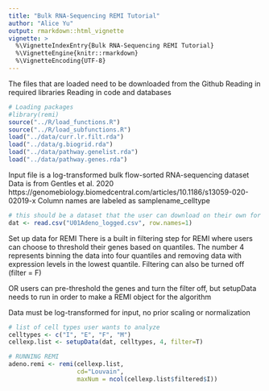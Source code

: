 ```yaml
---
title: "Bulk RNA-Sequencing REMI Tutorial"
author: "Alice Yu"
output: rmarkdown::html_vignette
vignette: >
  %\VignetteIndexEntry{Bulk RNA-Sequencing REMI Tutorial}
  %\VignetteEngine{knitr::rmarkdown}
  %\VignetteEncoding{UTF-8}
---
```


The files that are loaded need to be downloaded from the Github
Reading in required libraries
Reading in code and databases

```r
# Loading packages
#library(remi)
source("../R/load_functions.R")
source("../R/load_subfunctions.R")
load("../data/curr.lr.filt.rda")
load("../data/g.biogrid.rda")
load("../data/pathway.genelist.rda")
load("../data/pathway.genes.rda")
```

Input file is a log-transformed bulk flow-sorted RNA-sequencing dataset
Data is from Gentles et al. 2020
https://genomebiology.biomedcentral.com/articles/10.1186/s13059-020-02019-x 
Column names are labeled as samplename_celltype

```r
# this should be a dataset that the user can download on their own for the tutorial?
dat <- read.csv("U01Adeno_logged.csv", row.names=1)
```

Set up data for REMI
There is a built in filtering step for REMI where users can choose to threshold their genes based on quantiles. The number 4 represents binning the data into four quantiles and removing data with expression levels in the lowest quantile. Filtering can also be turned off (filter = F)

OR users can pre-threshold the genes and turn the filter off, but setupData needs to run in order to make a REMI object for the algorithm

Data must be log-transformed for input, no prior scaling or normalization

```r
# list of cell types user wants to analyze 
celltypes <- c("I", "E", "F", "M")
cellexp.list <- setupData(dat, celltypes, 4, filter=T)

# RUNNING REMI
adeno.remi <- remi(cellexp.list, 
                   cd="Louvain",
                   maxNum = ncol(cellexp.list$filtered$I))

```







